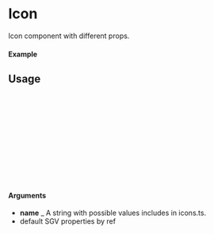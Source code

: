 
<Meta of={Icon} title="Icon" />

# Icon

Icon component with different props.

#### Example

<Canvas of={Icon.Default} />

## Usage

```ts
import {Icon} from "@just/ui-components";

const Example = () => {
  return (
      <Icon
        name={"account"}
        onClick={()=> console.log("Clicked")}
      />
  );
};

export default Example;
```

#### Arguments

- **name** _  A string with possible values includes in icons.ts.
- default SGV properties by ref
